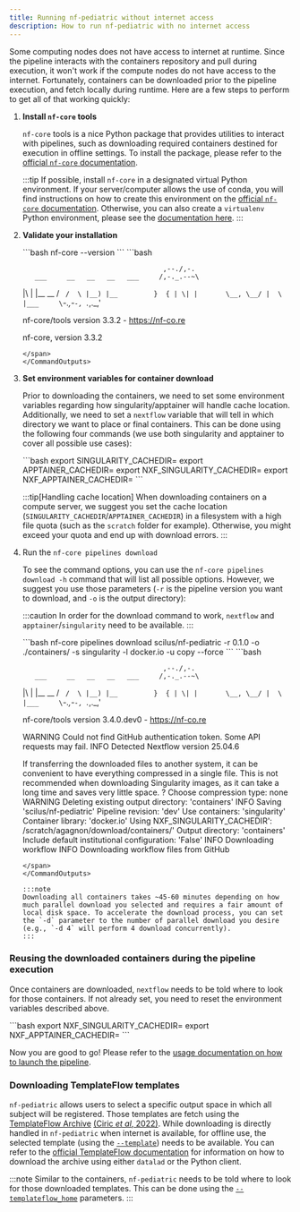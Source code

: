 ```yaml
---
title: Running nf-pediatric without internet access
description: How to run nf-pediatric with no internet access
---
```



Some computing nodes does not have access to internet at runtime. Since the pipeline interacts with the containers repository and pull during execution, it won't work if the compute nodes do not have access to the internet. Fortunately, containers can be downloaded prior to the pipeline execution, and fetch locally during runtime. Here are a few steps to perform to get all of that working quickly:

<Steps>

1. **Install `nf-core` tools**

    `nf-core` tools is a nice Python package that provides utilities to interact with pipelines, such as downloading required containers destined for execution in offline settings. To install the package, please refer to the [official `nf-core` documentation](https://nf-co.re/docs/nf-core-tools/installation).

    :::tip
    If possible, install `nf-core` in a designated virtual Python environment. If your server/computer allows the use of conda, you will find instructions on how to create this environment on the [official `nf-core` documentation](https://nf-co.re/docs/nf-core-tools/installation). Otherwise, you can also create a `virtualenv` Python environment, please see the [documentation here](https://virtualenv.pypa.io/en/latest/installation.html).
    :::

2. **Validate your installation**

    <CommandOutputs>
    <span slot="command">
    ```bash
    nf-core --version
    ```
    </span>
    <span slot="output">
    ```bash


                                          ,--./,-.
          ___     __   __   __   ___     /,-._.--~\ 
    |\ | |__  __ /  ` /  \ |__) |__         }  {
    | \| |       \__, \__/ |  \ |___     \`-._,-`-,
                                          `._,._,'

    nf-core/tools version 3.3.2 - https://nf-co.re

    nf-core, version 3.3.2
    ```
    </span>
    </CommandOutputs>

3. **Set environment variables for container download**

    Prior to downloading the containers, we need to set some environment variables regarding how singularity/apptainer will handle cache location. Additionally, we need to set a `nextflow` variable that will tell in which directory we want to place or final containers. This can be done using the following four commands (we use both singularity and apptainer to cover all possible use cases):

    <Tabs>
    <TabItem label="Command">
    ```bash
    export SINGULARITY_CACHEDIR=<path/to/cache/location>
    export APPTAINER_CACHEDIR=<path/to/cache/location>
    export NXF_SINGULARITY_CACHEDIR=<path/to/download/location>
    export NXF_APPTAINER_CACHEDIR=<path/to/download/location>
    ```
    </TabItem>
    </Tabs>

    :::tip[Handling cache location]
    When downloading containers on a compute server, we suggest you set the cache location (`SINGULARITY_CACHEDIR`/`APPTAINER_CACHEDIR`) in a filesystem with a high file quota (such as the `scratch` folder for example). Otherwise, you might exceed your quota and end up with download errors.
    :::

4. Run the `nf-core pipelines download`

    To see the command options, you can use the `nf-core pipelines download -h` command that will list all possible options. However, we suggest you use those parameters (`-r` is the pipeline version you want to download, and `-o` is the output directory):

    :::caution
    In order for the download command to work, `nextflow` and `apptainer`/`singularity` need to be available.
    :::

    <CommandOutputs>
    <span slot="command">
    ```bash
    nf-core pipelines download scilus/nf-pediatric -r 0.1.0 -o ./containers/ -s singularity -l docker.io -u copy --force
    ```
    </span>
    <span slot="output">
    ```bash


                                          ,--./,-.
          ___     __   __   __   ___     /,-._.--~\
    |\ | |__  __ /  ` /  \ |__) |__         }  {
    | \| |       \__, \__/ |  \ |___     \`-._,-`-,
                                          `._,._,'

    nf-core/tools version 3.4.0.dev0 - https://nf-co.re

    WARNING  Could not find GitHub authentication token. Some API requests may fail.
    INFO     Detected Nextflow version 25.04.6

    If transferring the downloaded files to another system, it can be convenient to have everything compressed in a single file.
    This is not recommended when downloading Singularity images, as it can take a long time and saves very little space.
    ? Choose compression type: none
    WARNING  Deleting existing output directory: 'containers'
    INFO     Saving 'scilus/nf-pediatric'
            Pipeline revision: 'dev'
            Use containers: 'singularity'
            Container library: 'docker.io'
            Using NXF_SINGULARITY_CACHEDIR': /scratch/agagnon/download/containers/'
            Output directory: 'containers'
            Include default institutional configuration: 'False'
    INFO     Downloading workflow
    INFO     Downloading workflow files from GitHub
    ```
    </span>
    </CommandOutputs>

    :::note
    Downloading all containers takes ~45-60 minutes depending on how much parallel download you selected and requires a fair amount of local disk space. To accelerate the download process, you can set the `-d` parameter to the number of parallel download you desire (e.g., `-d 4` will perform 4 download concurrently).
    :::

</Steps>

### **Reusing the downloaded containers during the pipeline execution**

Once containers are downloaded, `nextflow` needs to be told where to look for those containers. If not already set, you need to reset the environment variables described above. 

<Tabs>
<TabItem label="Command">
```bash
export NXF_SINGULARITY_CACHEDIR=<path/to/download/location>
export NXF_APPTAINER_CACHEDIR=<path/to/download/location>
```
</TabItem>
</Tabs>

Now you are good to go! Please refer to the [usage documentation on how to launch the pipeline](/nf-pediatric/guides/usage).


### **Downloading TemplateFlow templates**

`nf-pediatric` allows users to select a specific output space in which all subject will be registered. Those templates are fetch using the [TemplateFlow Archive](https://www.templateflow.org/) [(Ciric _et al_, 2022)](https://doi.org/10.1038/s41592-022-01681-2). While downloading is directly handled in `nf-pediatric` when internet is available, for offline use, the selected template (using the [`--template`](/nf-pediatric/guides/parameters#output-to-template-options)) needs to be available. You can refer to the [official TemplateFlow documentation](https://www.templateflow.org/usage/archive/) for information on how to download the archive using either `datalad` or the Python client.

:::note
Similar to the containers, `nf-pediatric` needs to be told where to look for those downloaded templates. This can be done using the [`--templateflow_home`](/nf-pediatric/guides/parameters#output-to-template-options) parameters.
:::